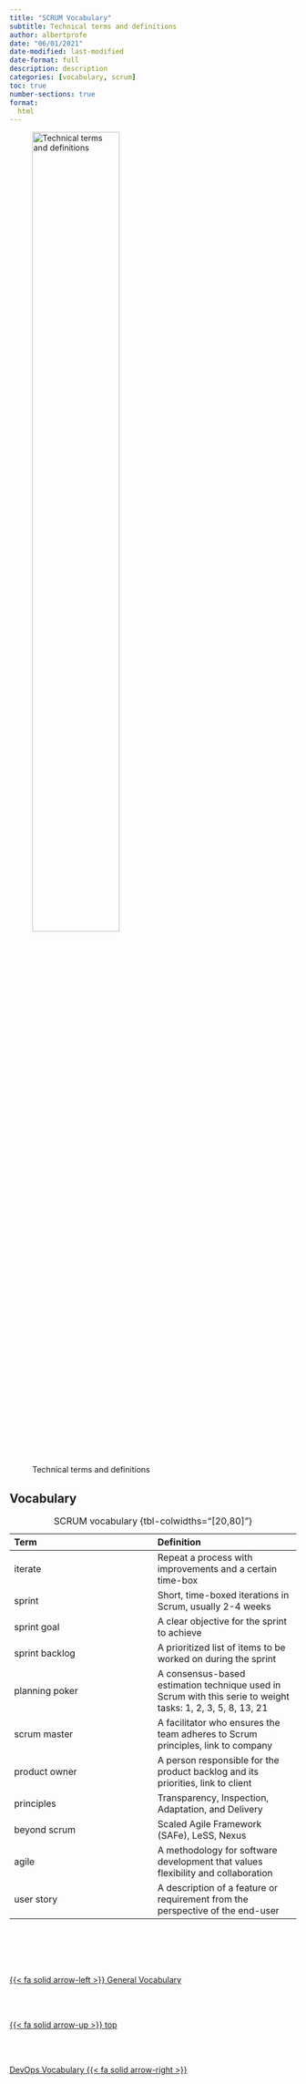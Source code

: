 ```yaml
---
title: "SCRUM Vocabulary"
subtitle: Technical terms and definitions
author: albertprofe
date: "06/01/2021"
date-modified: last-modified
date-format: full
description: description
categories: [vocabulary, scrum]
toc: true
number-sections: true
format:
  html
---
```


![Technical terms and definitions](/images/home/frontimagealbertprofeweb-vocabulary.png){width=60%}

## Vocabulary 

| Term | Definition |
|:---|:---|
| iterate | Repeat a process with improvements and a certain time-box |
| sprint | Short, time-boxed iterations in Scrum, usually 2-4 weeks |
| sprint goal | A clear objective for the sprint to achieve |
| sprint backlog | A prioritized list of items to be worked on during the sprint |
| planning poker | A consensus-based estimation technique used in Scrum with this serie to weight tasks: 1, 2, 3, 5, 8, 13, 21 |
| scrum master | A facilitator who ensures the team adheres to Scrum principles, link to company |
| product owner | A person responsible for the product backlog and its priorities, link to client |
| principles | Transparency, Inspection, Adaptation, and Delivery |
| beyond scrum | Scaled Agile Framework (SAFe), LeSS, Nexus |
| agile | A methodology for software development that values flexibility and collaboration |
| user story | A description of a feature or requirement from the perspective of the end-user |

: SCRUM vocabulary {tbl-colwidths="[20,80]"}

<!--- navLinks -->
<br><br>
<div class=row>
<br>
<div class='column left previous'>
<br>
[{{< fa solid arrow-left >}} General Vocabulary](/learning/learning-vocab-general.qmd)
<br>
</div>
<br>
<div class='column center'>
<br>
[{{< fa solid arrow-up >}} top](#top)
<br>
</div>
<br>
<div class='column right next'>
<br>
[DevOps Vocabulary  {{< fa solid arrow-right >}}](/learning/learning-vocab-devops.qmd)
<br>
</div>
<br>
</div>
